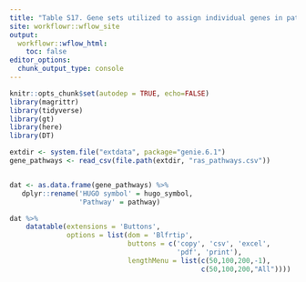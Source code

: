 ```yaml
---
title: "Table S17. Gene sets utilized to assign individual genes in pathways and gene families."
site: workflowr::wflow_site
output:
  workflowr::wflow_html:
    toc: false
editor_options:
  chunk_output_type: console
---
```


```r
knitr::opts_chunk$set(autodep = TRUE, echo=FALSE)
library(magrittr)
library(tidyverse)
library(gt)
library(here)
library(DT)
```



```r
extdir <- system.file("extdata", package="genie.6.1")
gene_pathways <- read_csv(file.path(extdir, "ras_pathways.csv"))


dat <- as.data.frame(gene_pathways) %>%
   dplyr::rename('HUGO symbol' = hugo_symbol,
                 'Pathway' = pathway)

```


```r
dat %>%
    datatable(extensions = 'Buttons',
              options = list(dom = 'Blfrtip',
                             buttons = c('copy', 'csv', 'excel',
                                         'pdf', 'print'),
                             lengthMenu = list(c(50,100,200,-1),
                                               c(50,100,200,"All"))))

```
